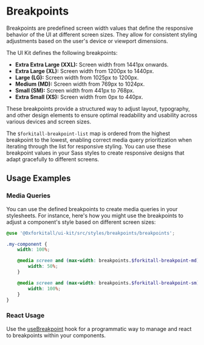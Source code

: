 
<Meta title="Design System/Breakpoints" />

# Breakpoints

Breakpoints are predefined screen width values that define the responsive behavior of the UI at different screen sizes.
They allow for consistent styling adjustments based on the user's device or viewport dimensions.

The UI Kit defines the following breakpoints:

-   **Extra Extra Large (XXL):** Screen width from 1441px onwards.
-   **Extra Large (XL):** Screen width from 1200px to 1440px.
-   **Large (LG):** Screen width from 1025px to 1200px.
-   **Medium (MD):** Screen width from 769px to 1024px.
-   **Small (SM):** Screen width from 441px to 768px.
-   **Extra Small (XS):** Screen width from 0px to 440px.

These breakpoints provide a structured way to adjust layout, typography, and other design elements to ensure optimal
readability and usability across various devices and screen sizes.

The `$forkitall-breakpoint-list` map is ordered from the highest breakpoint to the lowest, enabling correct media query
prioritization when iterating through the list for responsive styling. You can use these breakpoint values in your Sass
styles to create responsive designs that adapt gracefully to different screens.

## Usage Examples

### Media Queries

You can use the defined breakpoints to create media queries in your stylesheets. For instance, here's how you might
use the breakpoints to adjust a component's style based on different screen sizes:

```scss
@use '@0xforkitall/ui-kit/src/styles/breakpoints/breakpoints';

.my-component {
    width: 100%;

    @media screen and (max-width: breakpoints.$forkitall-breakpoint-md) {
        width: 50%;
    }

    @media screen and (max-width: breakpoints.$forkitall-breakpoint-sm) {
        width: 100%;
    }
}
```

### React Usage

Use the [useBreakpoint](../?path=/docs/ui-kit-hooks-usebreakpoint--docs) hook for a programmatic way to manage and
react to breakpoints within your components.

